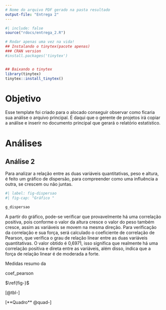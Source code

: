 ```yaml
---
# Nome do arquivo PDF gerado na pasta resultado
output-file: "Entrega 2"
---
```


```r
#| include: false
source("rdocs/entrega_2.R")
```


```r
# Rodar apenas uma vez na vida!
## Instalando o tinytex(pacote apenas)
### CRAN version
#install.packages('tinytex')


## Baixando o tinytex
library(tinytex)
tinytex::install_tinytex()
```

# Objetivo

Esse template foi criado para o alocado conseguir observar como ficaria sua análise o arquivo principal. É daqui que o gerente de projetos irá copiar a análise e inserir no documento principal que gerará o relatório estatístico.

# Análises

## Análise 2

Para analizar a relação entre as duas variáveis quantitativas, peso e altura, é feito um gráfico de dispersão, para compreender como uma influência a outra, se crescem ou não juntas.

```r
#| label: fig-dispersao
#| fig-cap: "Gráfico "

g_dispersao

```

A partir do gráfico, pode-se verificar que provavelmente há uma correlação positiva, pois conforme o valor da altura cresce o valor do peso também cresce, assim as variáveis se movem na mesma direção.
Para verificação da correlação e sua força, será calculado o coeficiente de correlação de Pearson, que verifica o grau de relação linear entre as duas variáveis quantitativas. O valor obtido é 0,6971, isso significa que realmente há uma correlação positiva e direta entre as variáveis, além disso, indica que a força de relação linear é de moderada a forte.


::: {#quad- layout-align="center" quad-pos="H"}
```{=latex}

coef_pearson

```

Medidas resumo da 
:::
coef_pearson


::: {#tbl-modalidades layout-align="center" tbl-pos="H"}
```{=latex}


```


:::




$\ref{fig-}$

[@tbl-]


[**Quadro** @quad-]





